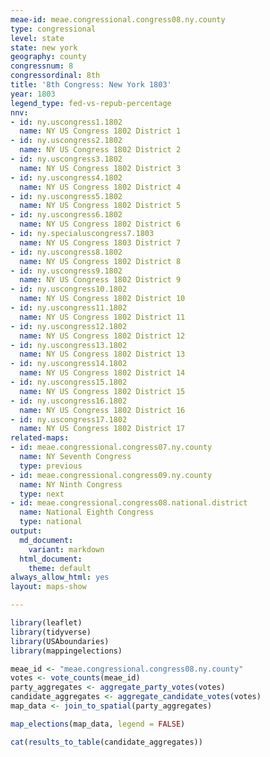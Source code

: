 ```yaml
---
meae-id: meae.congressional.congress08.ny.county
type: congressional
level: state
state: new york
geography: county
congressnum: 8
congressordinal: 8th
title: '8th Congress: New York 1803'
year: 1803
legend_type: fed-vs-repub-percentage
nnv:
- id: ny.uscongress1.1802
  name: NY US Congress 1802 District 1
- id: ny.uscongress2.1802
  name: NY US Congress 1802 District 2
- id: ny.uscongress3.1802
  name: NY US Congress 1802 District 3
- id: ny.uscongress4.1802
  name: NY US Congress 1802 District 4
- id: ny.uscongress5.1802
  name: NY US Congress 1802 District 5
- id: ny.uscongress6.1802
  name: NY US Congress 1802 District 6
- id: ny.specialuscongress7.1803
  name: NY US Congress 1803 District 7
- id: ny.uscongress8.1802
  name: NY US Congress 1802 District 8
- id: ny.uscongress9.1802
  name: NY US Congress 1802 District 9
- id: ny.uscongress10.1802
  name: NY US Congress 1802 District 10
- id: ny.uscongress11.1802
  name: NY US Congress 1802 District 11
- id: ny.uscongress12.1802
  name: NY US Congress 1802 District 12
- id: ny.uscongress13.1802
  name: NY US Congress 1802 District 13
- id: ny.uscongress14.1802
  name: NY US Congress 1802 District 14
- id: ny.uscongress15.1802
  name: NY US Congress 1802 District 15
- id: ny.uscongress16.1802
  name: NY US Congress 1802 District 16
- id: ny.uscongress17.1802
  name: NY US Congress 1802 District 17
related-maps:
- id: meae.congressional.congress07.ny.county
  name: NY Seventh Congress
  type: previous
- id: meae.congressional.congress09.ny.county
  name: NY Ninth Congress
  type: next
- id: meae.congressional.congress08.national.district
  name: National Eighth Congress
  type: national
output:
  md_document:
    variant: markdown
  html_document:
    theme: default
always_allow_html: yes
layout: maps-show

---
```


```r
library(leaflet)
library(tidyverse)
library(USAboundaries)
library(mappingelections)

meae_id <- "meae.congressional.congress08.ny.county"
votes <- vote_counts(meae_id)
party_aggregates <- aggregate_party_votes(votes)
candidate_aggregates <- aggregate_candidate_votes(votes)
map_data <- join_to_spatial(party_aggregates)
```

<div class="map">

```r
map_elections(map_data, legend = FALSE)
```

</div>

<div class="results-table">

```r
cat(results_to_table(candidate_aggregates))
```

</div>